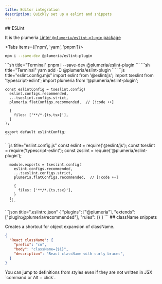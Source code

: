 ```yaml
---
title: Editor integration
description: Quickly set up a eslint and snippets
---
```


<Steps>
<Step>
## ESLint

It is the plumeria [Linter `@plumeria/eslint-plugin` package](https://www.npmjs.com/package/@plumeria/eslint-plugin)

<Tabs items={['npm',  'yarn', 'pnpm']}>
<Tab>
```sh title="Terminal"
npm i --save-dev @plumeria/eslint-plugin
```
</Tab>
<Tab>
```sh title="Terminal"
pnpm i --save-dev @plumeria/eslint-plugin
```
</Tab>
<Tab>
```sh title="Terminal"
yarn add -D @plumeria/eslint-plugin
```
</Tab>
</Tabs>
<Tabs items={['Flat Config ESM', 'CJS', 'eslint8']}>
  <Tab>
    ```js title="eslint.config.mjs"
    import eslint from '@eslint/js';
    import tseslint from 'typescript-eslint';
    import plumeria from '@plumeria/eslint-plugin';

    const eslintConfig = tseslint.config(
      eslint.configs.recommended,
      ...tseslint.configs.strict,
      plumeria.flatConfigs.recommended,  // [!code ++]

      {
        files: ['**/*.{ts,tsx}'],
      }
    );

    export default eslintConfig;
    ```

  </Tab>
    <Tab>
      ```js title="eslint.config.js"
      const eslint = require('@eslint/js');
      const tseslint = require('typescript-eslint');
      const zsslint = require('@plumeria/eslint-plugin');

      module.exports = tseslint.config(
        eslint.configs.recommended,
        ...tseslint.configs.strict,
        plumeria.flatConfigs.recommended,  // [!code ++]

        {
          files: ['**/*.{ts,tsx}'],
        }
      );
      ```

  </Tab>
  <Tab>
    ```json title=".eslintrc.json"
    {
      "plugins": ["@plumeria"],
      "extends": ["plugin:@plumeria/recommended"],     
      "rules": {}
    }
    ```
</Tab>
</Tabs>
</Step>
<Step>
## className snippets

Creates a shortcut for object expansion of className.
```json
{
  "React className": {
    "prefix": "cn",
    "body": "className={$1}",
    "description": "React className with curly braces",
  }
}
```
</Step>
</Steps>

<Callout title="It is Good know">
  You can jump to definitions from styles even if they are not written in JSX `command or Alt + click`.
</Callout>

<Cards>
  <Card title="See more about @plumeria/eslint-plugin" href="/docs/ecosystem/eslint-plugin" />
</Cards>